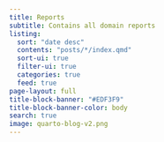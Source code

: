 ```yaml
---
title: Reports
subtitle: Contains all domain reports
listing:
  sort: "date desc"
  contents: "posts/*/index.qmd"
  sort-ui: true
  filter-ui: true
  categories: true
  feed: true
page-layout: full
title-block-banner: "#EDF3F9"
title-block-banner-color: body
search: true
image: quarto-blog-v2.png
---
```

